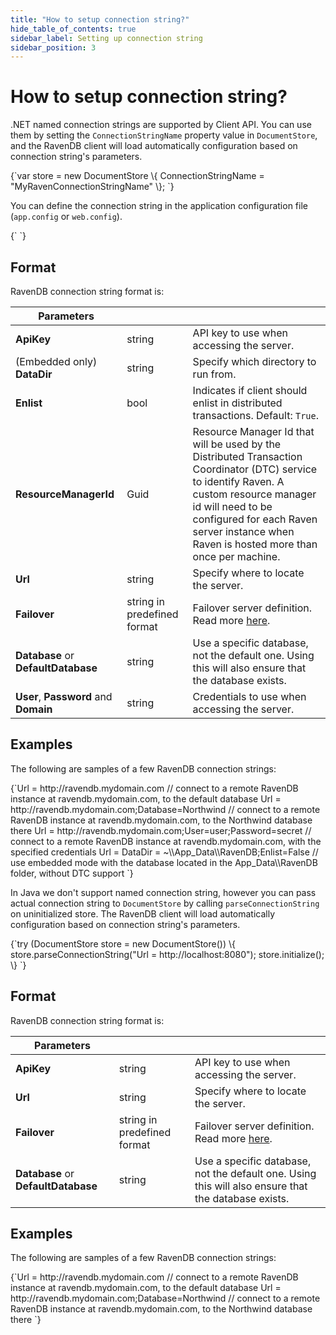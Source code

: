 ---
title: "How to setup connection string?"
hide_table_of_contents: true
sidebar_label: Setting up connection string
sidebar_position: 3
---




# How to setup connection string?
<LanguageSwitcher supportedLanguages={supportedLanguages} />
<LanguageContent language="csharp">


.NET named connection strings are supported by Client API. You can use them by setting the `ConnectionStringName` property value in `DocumentStore`, and the RavenDB client will load automatically configuration based on connection string's parameters.

<TabItem value="connection_string_1" label="connection_string_1">
<CodeBlock language="csharp">
{`var store = new DocumentStore
				\{
					ConnectionStringName = "MyRavenConnectionStringName"
				\};
`}
</CodeBlock>
</TabItem>

You can define the connection string in the application configuration file (`app.config` or `web.config`).

<TabItem value="plain" label="plain">
<CodeBlock language="plain">
{`<connectionStrings>
    <add name="Local" connectionString="DataDir = ~\\Data"/>
    <add name="Server" connectionString="Url = http://localhost:8080"/>
    <add name="Secure" connectionString="Url = http://localhost:8080;user=beam;password=up;ResourceManagerId=d5723e19-92ad-4531-adad-8611e6e05c8a"/>
</connectionStrings>
`}
</CodeBlock>
</TabItem>

## Format

RavenDB connection string format is:

| Parameters | | |
| ------------- | ------------- | ----- |
| **ApiKey** | string | API key to use when accessing the server. |
| (Embedded only) **DataDir** | string | Specify which directory to run from. |
| **Enlist** | bool | Indicates if client should enlist in distributed transactions. Default: `True`. |
| **ResourceManagerId** | Guid | Resource Manager Id that will be used by the Distributed Transaction Coordinator (DTC) service to identify Raven. A custom resource manager id will need to be configured for each Raven server instance when Raven is hosted more than once per machine. |
| **Url** | string | Specify where to locate the server. |
| **Failover** | string in predefined format | Failover server definition. Read more [here](../client-api/bundles/how-client-integrates-with-replication-bundle.mdx#failover-servers). |
| **Database** or **DefaultDatabase** | string | Use a specific database, not the default one. Using this will also ensure that the database exists. |
| **User**, **Password** and **Domain** | string | Credentials to use when accessing the server. |

## Examples

The following are samples of a few RavenDB connection strings:

<TabItem value="connection_string_2" label="connection_string_2">
<CodeBlock language="csharp">
{`Url = http://ravendb.mydomain.com
	// connect to a remote RavenDB instance at ravendb.mydomain.com, to the default database
Url = http://ravendb.mydomain.com;Database=Northwind
	// connect to a remote RavenDB instance at ravendb.mydomain.com, to the Northwind database there
Url = http://ravendb.mydomain.com;User=user;Password=secret
	// connect to a remote RavenDB instance at ravendb.mydomain.com, with the specified credentials
Url = DataDir = ~\\App_Data\\RavenDB;Enlist=False
	// use embedded mode with the database located in the App_Data\\RavenDB folder, without DTC support
`}
</CodeBlock>
</TabItem>


</LanguageContent>
<LanguageContent language="java">


In Java we don't support named connection string, however you can pass actual connection string to `DocumentStore` by calling `parseConnectionString` on uninitialized store. The RavenDB client will load automatically configuration based on connection string's parameters.

<TabItem value="connection_string_1" label="connection_string_1">
<CodeBlock language="java">
{`try (DocumentStore store = new DocumentStore()) \{
  store.parseConnectionString("Url = http://localhost:8080");
  store.initialize();
\}
`}
</CodeBlock>
</TabItem>

## Format

RavenDB connection string format is:

| Parameters | | |
| ------------- | ------------- | ----- |
| **ApiKey** | string | API key to use when accessing the server. |
| **Url** | string | Specify where to locate the server. |
| **Failover** | string in predefined format | Failover server definition. Read more [here](../client-api/bundles/how-client-integrates-with-replication-bundle.mdx#failover-servers). |
| **Database** or **DefaultDatabase** | string | Use a specific database, not the default one. Using this will also ensure that the database exists. |

## Examples

The following are samples of a few RavenDB connection strings:

<TabItem value="connection_string_2" label="connection_string_2">
<CodeBlock language="java">
{`Url = http://ravendb.mydomain.com
    // connect to a remote RavenDB instance at ravendb.mydomain.com, to the default database
Url = http://ravendb.mydomain.com;Database=Northwind
    // connect to a remote RavenDB instance at ravendb.mydomain.com, to the Northwind database there
`}
</CodeBlock>
</TabItem>


</LanguageContent>

<!---
- [How to setup a default database?](./setting-up-default-database)

-->